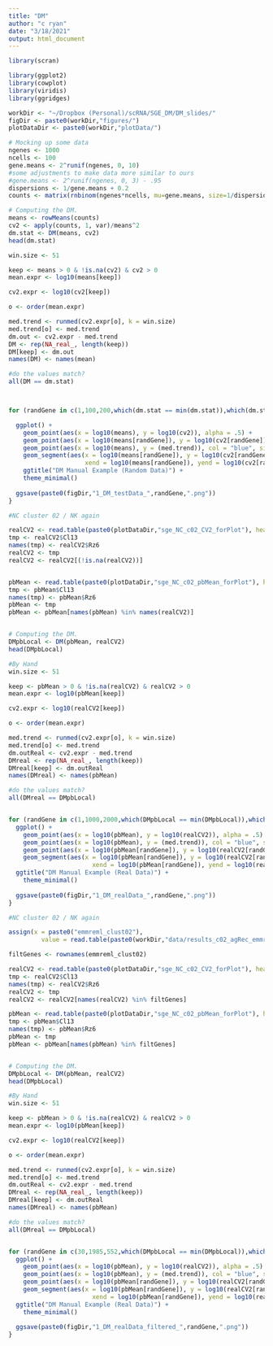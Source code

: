 ```yaml
---
title: "DM"
author: "c ryan"
date: "3/18/2021"
output: html_document
---
```


```r
library(scran)

library(ggplot2)
library(cowplot)
library(viridis)
library(ggridges)

workDir <- "~/Dropbox (Personal)/scRNA/SGE_DM/DM_slides/"
figDir <- paste0(workDir,"figures/")
plotDataDir <- paste0(workDir,"plotData/")

```

```r
# Mocking up some data
ngenes <- 1000
ncells <- 100
gene.means <- 2^runif(ngenes, 0, 10)
#some adjustments to make data more similar to ours
#gene.means <- 2^runif(ngenes, 0, 3) - .95
dispersions <- 1/gene.means + 0.2
counts <- matrix(rnbinom(ngenes*ncells, mu=gene.means, size=1/dispersions), nrow=ngenes)

# Computing the DM.
means <- rowMeans(counts)
cv2 <- apply(counts, 1, var)/means^2
dm.stat <- DM(means, cv2)
head(dm.stat)

```

```r

win.size <- 51

keep <- means > 0 & !is.na(cv2) & cv2 > 0
mean.expr <- log10(means[keep])

cv2.expr <- log10(cv2[keep])

o <- order(mean.expr)

med.trend <- runmed(cv2.expr[o], k = win.size)
med.trend[o] <- med.trend
dm.out <- cv2.expr - med.trend
DM <- rep(NA_real_, length(keep))
DM[keep] <- dm.out
names(DM) <- names(mean)

#do the values match?
all(DM == dm.stat)



for (randGene in c(1,100,200,which(dm.stat == min(dm.stat)),which(dm.stat == max(dm.stat)))) {

  ggplot() +
    geom_point(aes(x = log10(means), y = log10(cv2)), alpha = .5) + 
    geom_point(aes(x = log10(means[randGene]), y = log10(cv2[randGene])), size = 2, col = "red") +
    geom_point(aes(x = log10(means), y = (med.trend)), col = "blue", size = .5) +
    geom_segment(aes(x = log10(means[randGene]), y = log10(cv2[randGene]), 
                     xend = log10(means[randGene]), yend = log10(cv2[randGene]) - dm.stat[randGene]), lwd = 1.1, col = "red") +
    ggtitle("DM Manual Example (Random Data)") +
    theme_minimal()
    
  ggsave(paste0(figDir,"1_DM_testData_",randGene,".png"))
}

```





```r
#NC cluster 02 / NK again

realCV2 <- read.table(paste0(plotDataDir,"sge_NC_c02_CV2_forPlot"), header = T)
tmp <- realCV2$Cl13
names(tmp) <- realCV2$Rz6
realCV2 <- tmp
realCV2 <- realCV2[(!is.na(realCV2))]


pbMean <- read.table(paste0(plotDataDir,"sge_NC_c02_pbMean_forPlot"), header = T)
tmp <- pbMean$Cl13
names(tmp) <- pbMean$Rz6
pbMean <- tmp
pbMean <- pbMean[names(pbMean) %in% names(realCV2)]


# Computing the DM.
DMpbLocal <- DM(pbMean, realCV2)
head(DMpbLocal)

#By Hand
win.size <- 51

keep <- pbMean > 0 & !is.na(realCV2) & realCV2 > 0
mean.expr <- log10(pbMean[keep])

cv2.expr <- log10(realCV2[keep])

o <- order(mean.expr)

med.trend <- runmed(cv2.expr[o], k = win.size)
med.trend[o] <- med.trend
dm.outReal <- cv2.expr - med.trend
DMreal <- rep(NA_real_, length(keep))
DMreal[keep] <- dm.outReal
names(DMreal) <- names(pbMean)

#do the values match?
all(DMreal == DMpbLocal)


for (randGene in c(1,1000,2000,which(DMpbLocal == min(DMpbLocal)),which(DMpbLocal == max(DMpbLocal)))) {
  ggplot() +
    geom_point(aes(x = log10(pbMean), y = log10(realCV2)), alpha = .5) +
    geom_point(aes(x = log10(pbMean), y = (med.trend)), col = "blue", size = .5) +
    geom_point(aes(x = log10(pbMean[randGene]), y = log10(realCV2[randGene])), size = 2, col = "red") +
    geom_segment(aes(x = log10(pbMean[randGene]), y = log10(realCV2[randGene]), 
                       xend = log10(pbMean[randGene]), yend = log10(realCV2[randGene]) - DMpbLocal[randGene]), lwd = 1.1, col = "red") +
  ggtitle("DM Manual Example (Real Data)") +
    theme_minimal()
    
  ggsave(paste0(figDir,"1_DM_realData_",randGene,".png"))
}
```


```r
#NC cluster 02 / NK again

assign(x = paste0("emmreml_clust02"),
         value = read.table(paste0(workDir,"data/results_c02_agRec_emmreml")))

filtGenes <- rownames(emmreml_clust02)

realCV2 <- read.table(paste0(plotDataDir,"sge_NC_c02_CV2_forPlot"), header = T)
tmp <- realCV2$Cl13
names(tmp) <- realCV2$Rz6
realCV2 <- tmp
realCV2 <- realCV2[names(realCV2) %in% filtGenes]

pbMean <- read.table(paste0(plotDataDir,"sge_NC_c02_pbMean_forPlot"), header = T)
tmp <- pbMean$Cl13
names(tmp) <- pbMean$Rz6
pbMean <- tmp
pbMean <- pbMean[names(pbMean) %in% filtGenes]


# Computing the DM.
DMpbLocal <- DM(pbMean, realCV2)
head(DMpbLocal)

#By Hand
win.size <- 51

keep <- pbMean > 0 & !is.na(realCV2) & realCV2 > 0
mean.expr <- log10(pbMean[keep])

cv2.expr <- log10(realCV2[keep])

o <- order(mean.expr)

med.trend <- runmed(cv2.expr[o], k = win.size)
med.trend[o] <- med.trend
dm.outReal <- cv2.expr - med.trend
DMreal <- rep(NA_real_, length(keep))
DMreal[keep] <- dm.outReal
names(DMreal) <- names(pbMean)

#do the values match?
all(DMreal == DMpbLocal)


for (randGene in c(30,1985,552,which(DMpbLocal == min(DMpbLocal)),which(DMpbLocal == max(DMpbLocal)))) {
  ggplot() +
    geom_point(aes(x = log10(pbMean), y = log10(realCV2)), alpha = .5) +
    geom_point(aes(x = log10(pbMean), y = (med.trend)), col = "blue", size = .5) +
    geom_point(aes(x = log10(pbMean[randGene]), y = log10(realCV2[randGene])), size = 2, col = "red") +
    geom_segment(aes(x = log10(pbMean[randGene]), y = log10(realCV2[randGene]), 
                       xend = log10(pbMean[randGene]), yend = log10(realCV2[randGene]) - DMpbLocal[randGene]), lwd = 1.1, col = "red") +
  ggtitle("DM Manual Example (Real Data)") +
    theme_minimal()
    
  ggsave(paste0(figDir,"1_DM_realData_filtered_",randGene,".png"))
}

```
